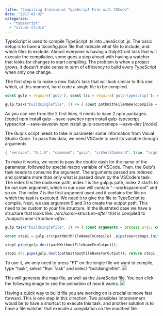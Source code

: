 ```yaml
---
title: "Compiling Individual TypeScript File with VSCode"
date: "2017-03-02"
categories: 
  - "typescript"
  - "visual-studio"
---
```


TypeScript is used to compile TypeScript .ts into JavaScript .js. The basic setup is to have a tsconfig.json file that indicate what file to include, and which files to exclude. Almost everyone is having a Gulp/Grunt task that will execute the compilation, some goes a step ahead with having a watcher that looks for changes to start compiling. The problem is when a project grows, it doesn't make sense in term of efficiency to build every TypeScript when only one change.

The first step is to make a new Gulp's task that will look similar to this one which, at this moment, hard code a single file to be compiled.

```typescript
const gulp = require('gulp'); const tsc = require('gulp-typescript'); const tsProject = tsc.createProject('tsconfig.json');

gulp.task("buildsinglefile", () => { const pathWithFileNameToCompile = "src/folder1/file2.ts"; const pathWithoutFileNameForOutput = "./output/folder1"; return gulp.src(pathWithFileNameToCompile) .pipe(tsc({ "target": "es6", "module": "amd" })) .pipe(gulp.dest(pathWithoutFileNameForOutput)); }); 
``` 


As you can see from the 2 first lines, it needs to have 2 npm packages. \[code\] npm install gulp --save-savedev npm install gulp-typescript typescript --save-savedev npm install gulp-sourcemaps --save-dev \[/code\]

The Gulp's script needs to take in parameter some information from Visual Studio Code. To pass this data, we need VSCode to sent its variable through arguments

```typescript
{ "version": "0.1.0", "command": "gulp", "isShellCommand": true, "args": \[ "--workspaceRoot", "${workspaceRoot}", "--fileDirname", "${fileDirname}", "--file", "${file}" \], "tasks": \[ { "taskName": "buildsinglefile", "isBuildCommand": true, "args": \[\] } \] } 
``` 
 To make it works, we need to pass the double dash for the name of the parameter, followed by special macro variable of VSCode. Then, the Gulp's task needs to consume the argument. The arguments passed are indexed and contains more than only what is passed down by the VSCode's task. The index 0 is the node.exe path, index 1 is the gulp.js path, index 2 starts to be out own argument, which in our case will contain "--workspaceroot" and so on. The index 7 is the first argument used and it contains the file on which the task is executed. We need it to give the file to TypeScript to compile. Next, we use argument 5 and 3 to create the output path. This need to be custom to your file structure. In the illustrated case we have a structure that looks like: _./src/same-structure-after_ that is compiled to _./output/same-structure-after_.

```typescript
gulp.task("buildsinglefile", () => { const arguments = process.argv; const pathWithFileNameToCompile = arguments\[7\]; const pathWithoutFileNameForOutput = arguments\[5\].replace(arguments\[3\], ".").replace("\\\\src\\\\", "\\\\output\\\\");

const step1 = gulp.src(pathWithFileNameToCompile) .pipe(sourcemaps.init()) .pipe(tsc({ "target": "es6", "module": "amd" }))

step1.pipe(gulp.dest(pathWithoutFileNameForOutput));

step1.dts.pipe(gulp.dest(pathWithoutFileNameForOutput)); return step1.js .pipe(sourcemaps.write('.')) .pipe(gulp.dest(pathWithoutFileNameForOutput)); }); 
``` 


To use it, we only need to press "F1" on the single file we want to compile, type "task", select "Run Task" and select "buildsinglefile". [![](http://patrickdesjardins.com/blog/wp-content/uploads/2017/02/tasksRunTask.png)](http://patrickdesjardins.com/blog/?attachment_id=5001)

This will generate the map file, as well as the JavaScript file. You can click the following image to see the animation of how it works. [![](http://patrickdesjardins.com/blog/wp-content/uploads/2017/02/TypeScriptBuildSingleFile-1024x427.gif)](http://patrickdesjardins.com/blog/?attachment_id=5004)

Having a quick way to build file you are working on is crucial to move fast forward. This is one step in this direction. Two possibles improvement would be to have a shortcut to execute this task, and another solution is to have a file watcher that execute a compilation on the modified file.
